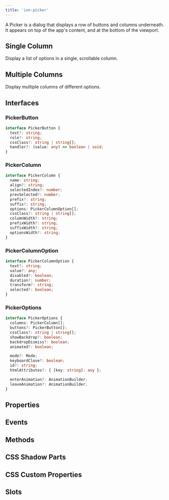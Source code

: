```yaml
---
title: 'ion-picker'
---
```



<head>
  <title>Picker | Display Buttons and Columns for ion-picker on Ionic Apps</title>
  <meta
    name="description"
    content="A Picker is a dialog that displays a row of buttons and columns underneath. Ion-picker appears on top of the app's content, and at the bottom of the viewport."
  />
</head>


<EncapsulationPill type="scoped" />

A Picker is a dialog that displays a row of buttons and columns underneath. It appears on top of the app's content, and at the bottom of the viewport.

## Single Column

Display a list of options in a single, scrollable column.


<SingleColumn />

## Multiple Columns

Display multiple columns of different options.


<MultipleColumn />

## Interfaces

### PickerButton

```typescript
interface PickerButton {
  text?: string;
  role?: string;
  cssClass?: string | string[];
  handler?: (value: any) => boolean | void;
}
```

### PickerColumn

```typescript
interface PickerColumn {
  name: string;
  align?: string;
  selectedIndex?: number;
  prevSelected?: number;
  prefix?: string;
  suffix?: string;
  options: PickerColumnOption[];
  cssClass?: string | string[];
  columnWidth?: string;
  prefixWidth?: string;
  suffixWidth?: string;
  optionsWidth?: string;
}
```

### PickerColumnOption

```typescript
interface PickerColumnOption {
  text?: string;
  value?: any;
  disabled?: boolean;
  duration?: number;
  transform?: string;
  selected?: boolean;
}
```

### PickerOptions

```typescript
interface PickerOptions {
  columns: PickerColumn[];
  buttons?: PickerButton[];
  cssClass?: string | string[];
  showBackdrop?: boolean;
  backdropDismiss?: boolean;
  animated?: boolean;

  mode?: Mode;
  keyboardClose?: boolean;
  id?: string;
  htmlAttributes?: { [key: string]: any };

  enterAnimation?: AnimationBuilder;
  leaveAnimation?: AnimationBuilder;
}
```

## Properties

<Props />

## Events

<Events />

## Methods

<Methods />

## CSS Shadow Parts

<Parts />

## CSS Custom Properties

<CustomProps />

## Slots

<Slots />

